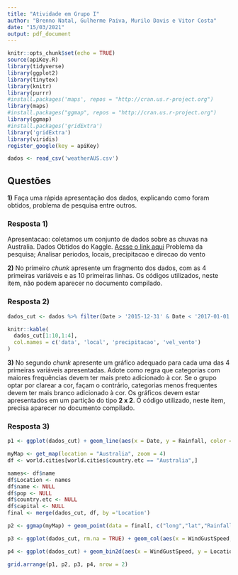 ```yaml
---
title: "Atividade em Grupo I"
author: "Brenno Natal, Gulherme Paiva, Murilo Davis e Vitor Costa"
date: "15/03/2021"
output: pdf_document
---
```





```r
knitr::opts_chunk$set(echo = TRUE)
source(apiKey.R)
library(tidyverse)
library(ggplot2)
library(tinytex)
library(knitr)
library(purrr)
#install.packages('maps', repos = "http://cran.us.r-project.org")
library(maps)
#install.packages("ggmap", repos = "http://cran.us.r-project.org")
library(ggmap)
#install.packages('gridExtra')
library('gridExtra')
library(viridis)
register_google(key = apiKey)

dados <- read_csv('weatherAUS.csv')


```

## Questões

**1)** Faça uma rápida apresentação dos dados, explicando como foram obtidos, problema de pesquisa entre outros.


### Resposta 1)
Apresentacao: coletamos um conjunto de dados sobre as chuvas na Australia.
Dados Obtidos do Kaggle. [Acsse o link aqui](https://www.kaggle.com/jsphyg/weather-dataset-rattle-package)
Problema da pesquisa; Analisar periodos, locais, precipitacao e direcao do vento

**2)** No primeiro *chunk* apresente um fragmento dos dados, com as 4 primeiras variáveis e as 10 primeiras linhas. Os códigos utilizados, neste item, não podem aparecer no documento compilado.

### Resposta 2)


```r
dados_cut <- dados %>% filter(Date > '2015-12-31' & Date < '2017-01-01')  %>% select(Date, Location, Rainfall, WindGustSpeed)

knitr::kable(
  dados_cut[1:10,1:4],
  col.names = c('data', 'local', 'precipitacao', 'vel_vento')
)


```

**3)** No segundo *chunk* apresente um gráfico adequado para cada uma das 4 primeiras variáveis apresentadas. 
Adote como regra que categorias com maiores frequências devem ter mais preto adicionado à cor. Se o grupo optar por clarear a cor, façam o contrário, categorias menos frequentes devem ter mais branco adicionado à cor. 
Os gráficos devem estar apresentados em um partição do tipo **2 x 2**. O código utilizado, neste item, precisa aparecer no documento compilado.

### Resposta 3)

```r
p1 <- ggplot(dados_cut) + geom_line(aes(x = Date, y = Rainfall, color = Rainfall)) + scale_fill_grey(start = 0.2, end = 0.8)

myMap <- get_map(location = "Australia", zoom = 4)
df <- world.cities[world.cities$country.etc == "Australia",]

names<- df$name
df$Location <- names
df$name <- NULL
df$pop <- NULL
df$country.etc <- NULL
df$capital <- NULL
final <- merge(dados_cut, df, by ='Location')

p2 <- ggmap(myMap) + geom_point(data = final[, c("long","lat","Rainfall")], aes(x=long, y = lat, size = Rainfall, colour = Rainfall))

p3 <- ggplot(dados_cut, rm.na = TRUE) + geom_col(aes(x = WindGustSpeed, y = Rainfall, fill = WindGustSpeed))

p4 <- ggplot(dados_cut) + geom_bin2d(aes(x = WindGustSpeed, y = Location, color = Rainfall)) 

grid.arrange(p1, p2, p3, p4, nrow = 2)
```